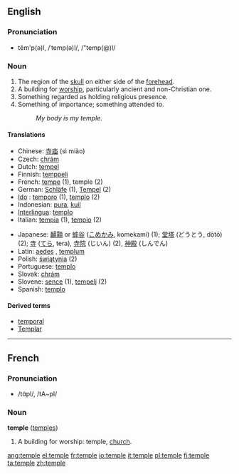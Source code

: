 ==English==

===Pronunciation===
*tĕm'p(ə)l, /ˈtemp(ə)l/, /"temp(@)l/

===Noun===
{{en-noun-reg}} 
# The region of the [[skull]] on either side of the [[forehead]].
# A building for [[worship]], particularly ancient and non-Christian one.
# Something regarded as holding religious presence.
# Something of importance; something attended to.
#:''My body is my temple.''

====Translations====
{{top}}
*Chinese: [[寺庙]] (sì miào)
*Czech: [[chrám]] {{m}}
*Dutch: [[tempel]] {{m}}
*Finnish: [[temppeli]]
*French: [[tempe]] {{f}} (1), temple {{m}} (2)
*German: [[Schläfe]] {{f}} (1), [[Tempel]] {{m}} (2)
* [[w:Ido|Ido]] :  [[temporo]] (1), [[templo]] (2)
*Indonesian: [[pura]], [[kuil]]
*[[Interlingua]]: [[templo]]
*Italian: [[tempia]] (1), [[tempio]] (2)
{{mid}}
*Japanese: [[顳顬]] or [[蟀谷]] ([[こめかみ]], komekami) (1); [[堂塔]] (どうとう, dōtō) (2); [[寺]] ([[てら]], tera), [[寺院]] (じいん) (2), [[神殿]] (しんでん)
*Latin: [[aedes]] {{f}}, [[templum]] {{n}}
*Polish: [[świątynia]] {{f}} (2)
*Portuguese: [[templo]] {{m}}
*Slovak: [[chrám#Slovak|chrám]] {{m}}
*Slovene: [[sence]] {{n}} (1), [[tempelj]] {{m}} (2)
*Spanish: [[templo]] {{m}}
{{bottom}}

====Derived terms====
*[[temporal]]
*[[Templar]]

----

==French==
===Pronunciation===
*/tɑ̃pl/, /tA~pl/
===Noun===
'''temple''' {{m}} ([[temples]])
# A building for worship: temple, [[church]].

[[ang:temple]]
[[el:temple]]
[[fr:temple]]
[[io:temple]]
[[it:temple]]
[[pl:temple]]
[[fi:temple]]
[[ta:temple]]
[[zh:temple]]